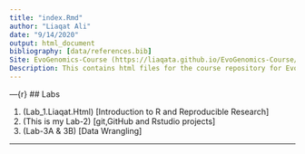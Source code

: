 ```yaml
---
title: "index.Rmd"
author: "Liaqat Ali"
date: "9/14/2020"
output: html_document
bibliography: [data/references.bib]
Site: EvoGenomics-Course (https://liaqata.github.io/EvoGenomics-Course/)
Description: This contains html files for the course repository for Evolutionarey Genomics and Bioinformatics
---
```


---{r}
## Labs 
   
   1. (Lab_1.Liaqat.Html) [Introduction to R and Reproducible Research]
   2. (This is my Lab-2)  [git,GitHub and Rstudio projects]
   3. (Lab-3A & 3B) [Data Wrangling]





---
